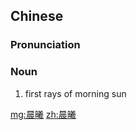 ==Chinese==
{{zh-forms}}

===Pronunciation===
{{zh-pron
|m=chénxī
|c=san4 hei1
|cat=n
}}

===Noun===
{{zh-noun}}

# first rays of morning sun

[[mg:晨曦]]
[[zh:晨曦]]